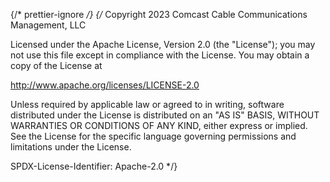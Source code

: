 ﻿{/* prettier-ignore */}
{/*
Copyright 2023 Comcast Cable Communications Management, LLC

Licensed under the Apache License, Version 2.0 (the "License");
you may not use this file except in compliance with the License.
You may obtain a copy of the License at

http://www.apache.org/licenses/LICENSE-2.0

Unless required by applicable law or agreed to in writing, software
distributed under the License is distributed on an "AS IS" BASIS,
WITHOUT WARRANTIES OR CONDITIONS OF ANY KIND, either express or implied.
See the License for the specific language governing permissions and
limitations under the License.

SPDX-License-Identifier: Apache-2.0
\*/}


<Meta of={KeyStories} />

<Title />

An extension of the Button component that represents an individual key on a keyboard

## Source

https://github.com/rdkcentral/Lightning-UI-Components/blob/develop/packages/@lightningjs/ui-components/src/components/Key/Key.js

## Usage

The Key component takes in a title or icon which can be automatically pushed to the Keyboard component's input field.

```js
import { Key } from '@lightningjs/ui-components';

class Basic extends lng.Component {
  static _template() {
    return {
      Key: {
        type: Key
      }
    };
  }
}
```

## API

### Properties

| name       | type     | required | default   | description                                                                                                                                                                                                           |
| ---------- | -------- | -------- | --------- | --------------------------------------------------------------------------------------------------------------------------------------------------------------------------------------------------------------------- |
| icon       | string   | false    | null      | url for icon                                                                                                                                                                                                          |
| onEnter    | function | false    | undefined | if defined, will be invoked when enter is pressed while focused on the `Key` component. When defined, the `$onSoftKey` and `$toggleKeyboard` events will not be emitted from the key (see Events section below)       |
| toggle     | boolean  | false    | undefined | If true, pressing the key will trigger the $toggleKeyboard event. If false, the key will trigger the $onSoftKey event                                                                                                 |
| keySpacing | number   | false    | 0         | The horizontal spacing between each key in a [Keyboard](?path=/docs/components-keyboard--docs). This value is factored intot he width of the key so that it aligns with with the borders of other keys in a Keyboard. |

### Style Properties

| name       | type             | description                                                                                    |
| ---------- | ---------------- | ---------------------------------------------------------------------------------------------- |
| baseWidth  | number           | The base width of a key. This value will be multiplied based on the `size` property of the key |
| iconWidth  | number           | width set to all icons                                                                         |
| iconHeight | number           | height set to all icons                                                                        |
| minWidth   | number           | used as a fallback width if no width is passed into the component and `fixed` is false         |
| paddingX   | number           | space between the button horizontal edge and the content                                       |
| sizes      | object           | used to determine the width of key, contains the properties `sm`, `md`, `lg`, `xl`             |
| textStyle  | string \| object | text style to apply to the title                                                               |

### Events

#### `$onSoftKey({ key: string, toggle: boolean })`

Fired when the enter key is pressed while focused on a `Key` component. An event will be emitted
via Lightning's `fireAncestors` with an object of the `Key`'s `title` and `toggle` property values.
If a funciton is passed to the `Key`'s `onEnter` property, that function will be invoked and the
`$onSoftKey` event will not be emitted.

#### `$toggleKeyboard({ key: string, toggle: boolean })`

Fired when the enter key is pressed while focused on a `Key` component with its `toggle` property
set to `true`. If a funciton is passed to the `Key`'s `onEnter` property, that function will be invoked and the
`$toggleKeyboard` event will not be emitted.
